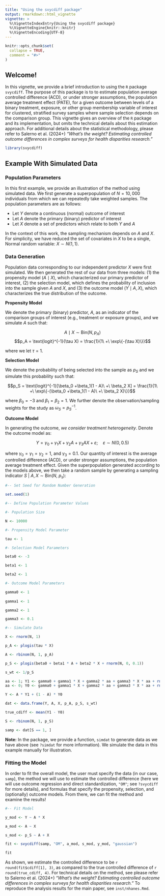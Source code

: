 ```yaml
---
title: "Using the svycdiff package"
output: rmarkdown::html_vignette
vignette: >
  %\VignetteIndexEntry{Using the svycdiff package}
  %\VignetteEngine{knitr::knitr}
  %\VignetteEncoding{UTF-8}
---
```


```r
knitr::opts_chunk$set(
  collapse = TRUE,
  comment = "#>"
)
```

## Welcome!

In this vignette, we provide a brief introduction to using the `R` package `svycdiff`. The purpose of this package is to to estimate population average controlled difference (ACD), or under stronger assumptions, the population average treatment effect (PATE), for a given outcome between levels of a binary treatment, exposure, or other group membership variable of interest for clustered, stratified survey samples where sample selection depends on the comparison group. This vignette gives an overview of the `R` package and its implementation, but omits the technical details about this estimation approach. For additional details about the statistical methodology, please refer to Salerno et al. (2024+) *"What's the weight? Estimating controlled outcome differences in complex surveys for health disparities research."*

```r
library(svycdiff)
```

## Example With Simulated Data

### Population Parameters 

In this first example, we provide an illustration of the method using simulated data. We first generate a superpopulation of $N = 10,000$ individuals from which we can repeatedly take weighted samples. The population parameters are as follows:

- Let $Y$ denote a continuous (normal) outcome of interest
- Let $A$ denote the primary (binary) predictor of interest
- Let $X$ denote a set of predictors which relate to both $Y$ and $A$

In the context of this work, the sampling mechanism depends on $A$ and $X$. For simplicity, we have reduced the set of covariates in $X$ to be a single, Normal random variable: $X \sim N(1, 1)$.

### Data Generation

Population data corresponding to our independent predictor $X$ were first simulated. We then generated the rest of our data from three models: (1) the propensity model $(A \mid X)$, which characterized our primary predictor of interest, (2) the selection model, which defines the probability of inclusion into the sample given $A$ and $X$, and (3) the outcome model $(Y \mid A, X)$, which characterizes the true distribution of the outcome.

**Propensity Model**

We denote the primary (binary) predictor, $A$, as an indicator of the comparison groups of interest (e.g., treatment or exposure groups), and we simulate $A$ such that:

$$A \mid  X \sim \text{Bin}(N, p_A)$$ 
$$p_A = \text{logit}^{-1}(\tau X) = \frac{1}{1\ +\ \exp\{-(\tau X)\}}$$

where we let $\tau = 1$.
  
**Selection Model**

We denote the probability of being selected into the sample as $p_S$ and we simulate this probability such that:
  
$$p_S = \text{logit}^{-1}[\beta_0 +\beta_1(1 - A)\ +\ \beta_2 X] = \frac{1}{1\ +\ \exp\{-(\beta_0 +\beta_1(1 - A)\ +\ \beta_2 X)\}}$$

where $\beta_0 = -3$ and $\beta_1 = \beta_2 = 1$. We further denote the observation/sampling weights for the study as $\omega_S = p_S^{-1}$.

**Outcome Model**

In generating the outcome, *we consider treatment heterogeneity*. Denote the outcome model as:
   
$$Y = \gamma_0 + \gamma_1 X + \gamma_2 A + \gamma_3 A X + \varepsilon;
\quad \varepsilon \sim N(0, 0.5)$$

where $\gamma_0 = \gamma_1 = \gamma_2 = 1$, and $\gamma_3 = 0.1$. Our quantity of interest is the average controlled difference (ACD), or under stronger assumptions, the population average treatment effect. Given the superpopulation generated according to the models above, we then take a random sample by generating a sampling indicator $S\ |\ A, X \sim \text{Bin}(N,\ p_s)$:

```r

#-- Set Seed for Random Number Generation

set.seed(1)

#-- Define Population Parameter Values

#- Population Size

N <- 10000

#- Propensity Model Parameter

tau <- 1

#- Selection Model Parameters

beta0 <- -3

beta1 <- 1 

beta2 <- 1 

#- Outcome Model Parameters

gamma0 <- 1
  
gamma1 <- 1

gamma2 <- 1

gamma3 <- 0.1

#-- Simulate Data

X <- rnorm(N, 1)

p_A <- plogis(tau * X)

A <- rbinom(N, 1, p_A)

p_S <- plogis(beta0 + beta1 * A + beta2 * X + rnorm(N, 0, 0.1))

s_wt <- 1/p_S

aa <- 1; Y1 <- gamma0 + gamma1 * X + gamma2 * aa + gamma3 * X * aa + rnorm(N)
aa <- 0; Y0 <- gamma0 + gamma1 * X + gamma2 * aa + gamma3 * X * aa + rnorm(N)

Y <- A * Y1 + (1 - A) * Y0

dat <- data.frame(Y, A, X, p_A, p_S, s_wt)

true_cdiff <- mean(Y1 - Y0)

S <- rbinom(N, 1, p_S)

samp <- dat[S == 1, ]

```

**Note:** In the package, we provide a function, `simdat` to generate data as we have above (see `?simdat` for more information). We simulate the data in this example manually for illustration.

### Fitting the Model

In order to fit the overall model, the user must specify the data (in our case, `samp`), the method we will use to estimate the controlled difference (here we will use outcome regression and direct standardization, `"OM"`; see `?svycdiff` for more details), and formulas that specify the propensity, selection, and (optionally) outcome models. From there, we can fit the method and examine the results!

```r

#-- Fit Model

y_mod <- Y ~ A * X

a_mod <- A ~ X

s_mod <- p_S ~ A + X

fit <- svycdiff(samp, "OM", a_mod, s_mod, y_mod, "gaussian")

fit

```

As shown, we estimate the controlled difference to be `r round(fit$cdiff[1], 3)`, as compared to the true controlled difference of `r round(true_cdiff, 4)`. For technical details on the method, see please refer to Salerno et al. (2024+) *"What's the weight? Estimating controlled outcome differences in complex surveys for health disparities research."* To reproduce the analysis results for the main paper, see `inst/nhanes.Rmd`.

